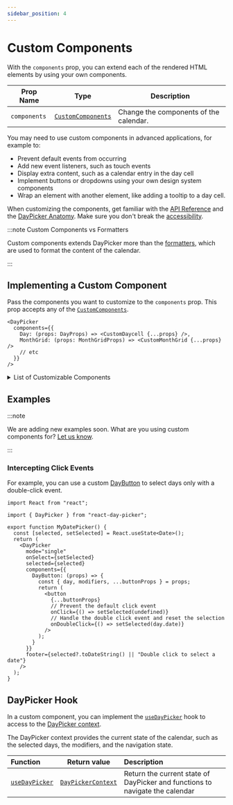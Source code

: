 ```yaml
---
sidebar_position: 4
---
```


# Custom Components

With the `components` prop, you can extend each of the rendered HTML elements by using your own components.

| Prop Name    | Type                                                          | Description                            |
| ------------ | ------------------------------------------------------------- | -------------------------------------- |
| `components` | [`CustomComponents`](../api/type-aliases/CustomComponents.md) | Change the components of the calendar. |

You may need to use custom components in advanced applications, for example to:

- Prevent default events from occurring
- Add new event listeners, such as touch events
- Display extra content, such as a calendar entry in the day cell
- Implement buttons or dropdowns using your own design system components
- Wrap an element with another element, like adding a tooltip to a day cell.

When customizing the components, get familiar with the [API Reference](../api#components) and the [DayPicker Anatomy](../docs/anatomy.mdx). Make sure you don't break the [accessibility](../docs/accessibility.mdx).

:::note Custom Components vs Formatters

Custom components extends DayPicker more than the [formatters](../docs/translation.mdx#custom-formatters), which are used to format the content of the calendar.

:::

## Implementing a Custom Component

Pass the components you want to customize to the `components` prop. This prop accepts any of the [`CustomComponents`](../api/type-aliases/CustomComponents.md).

```tsx
<DayPicker
  components={{
    Day: (props: DayProps) => <CustomDaycell {...props} />,
    MonthGrid: (props: MonthGridProps) => <CustomMonthGrid {...props} />
    // etc
  }}
/>
```

<details>
  <summary>List of Customizable Components</summary>

| Function                                                         | Description                                                                                          |
| ---------------------------------------------------------------- | ---------------------------------------------------------------------------------------------------- |
| [`Button`](../api/functions/Button.md)                           | Render the button elements in the calendar.                                                          |
| [`CaptionLabel`](../api/functions/CaptionLabel.md)               | Render the label in the month caption.                                                               |
| [`Chevron`](../api/functions/Chevron.md)                         | Render the chevron icon used in the navigation buttons and dropdowns.                                |
| [`Day`](../api/functions/Day.md)                                 | Render the gridcell of a day in the calendar and handle the interaction and the focus with they day. |
| [`DayButton`](../api/functions/DayButton.md)                     | Render the button for a day in the calendar.                                                         |
| [`Dropdown`](../api/functions/Dropdown.md)                       | Render a dropdown component to use in the navigation bar.                                            |
| [`DropdownNav`](../api/functions/DropdownNav.md)                 | Render the the navigation dropdowns.                                                                 |
| [`Footer`](../api/functions/Footer.md)                           | Component wrapping the footer.                                                                       |
| [`Month`](../api/functions/Month.md)                             | Render the grid with the weekday header row and the weeks for the given month.                       |
| [`MonthCaption`](../api/functions/MonthCaption.md)               | Render the caption of a month in the calendar.                                                       |
| [`MonthGrid`](../api/functions/MonthGrid.md)                     | Render the grid of days in a month.                                                                  |
| [`Months`](../api/functions/Months.md)                           | Component wrapping the month grids.                                                                  |
| [`Nav`](../api/functions/Nav.md)                                 | Render the toolbar with the navigation button.                                                       |
| [`NextMonthButton`](../api/functions/NextMonthButton.md)         | Render the button to navigate to the next month.                                                     |
| [`Option`](../api/functions/Option.md)                           | Render the `option` element.                                                                         |
| [`PreviousMonthButton`](../api/functions/PreviousMonthButton.md) | Render the button to navigate to the previous month.                                                 |
| [`Root`](../api/functions/Root.md)                               | Render the root element.                                                                             |
| [`Select`](../api/functions/Select.md)                           | Render the `select` element.                                                                         |
| [`Week`](../api/functions/Week.md)                               | Render a row in the calendar, with the days and the week number.                                     |
| [`WeekNumber`](../api/functions/WeekNumber.md)                   | Render the cell with the number of the week.                                                         |
| [`WeekNumberHeader`](../api/functions/WeekNumberHeader.md)       | Render the column header for the week numbers.                                                       |
| [`Weekday`](../api/functions/Weekday.md)                         | Render the column header with the weekday name (e.g. "Mo", "Tu", etc.).                              |
| [`Weekdays`](../api/functions/Weekdays.md)                       | Render the row with the weekday names.                                                               |
| [`Weeks`](../api/functions/Weeks.md)                             | Render the weeks in the month grid.                                                                  |

</details>

## Examples

:::note

We are adding new examples soon. What are you using custom components for? [Let us know](https://github.com/gpbl/react-day-picker/discussions).

:::

### Intercepting Click Events

For example, you can use a custom [DayButton](../api/functions/DayButton.md) to select days only with a double-click event.

```tsx title="./MyDatePicker.tsx"
import React from "react";

import { DayPicker } from "react-day-picker";

export function MyDatePicker() {
  const [selected, setSelected] = React.useState<Date>();
  return (
    <DayPicker
      mode="single"
      onSelect={setSelected}
      selected={selected}
      components={{
        DayButton: (props) => {
          const { day, modifiers, ...buttonProps } = props;
          return (
            <button
              {...buttonProps}
              // Prevent the default click event
              onClick={() => setSelected(undefined)}
              // Handle the double click event and reset the selection
              onDoubleClick={() => setSelected(day.date)}
            />
          );
        }
      }}
      footer={selected?.toDateString() || "Double click to select a date"}
    />
  );
}
```

<BrowserWindow>
  <Examples.CustomDayButton />
</BrowserWindow>

## DayPicker Hook

In a custom component, you can implement the [`useDayPicker`](../api/functions/useDayPicker.md) hook to access to the [DayPicker context](../api/type-aliases/DayPickerContext.md).

The DayPicker context provides the current state of the calendar, such as the selected days, the modifiers, and the navigation state.

| Function                                           | Return value                                                  | Description                                                                  |
| :------------------------------------------------- | ------------------------------------------------------------- | :--------------------------------------------------------------------------- |
| [`useDayPicker`](../api/functions/useDayPicker.md) | [`DayPickerContext`](../api/type-aliases/DayPickerContext.md) | Return the current state of DayPicker and functions to navigate the calendar |
